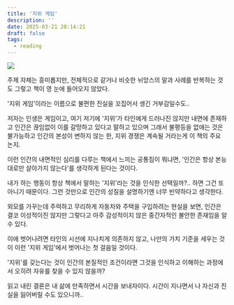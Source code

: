 ```yaml
---
title: '지위 게임'
description: ''
date: 2025-03-21 20:14:21
draft: false
tags:
  - reading
---
```


<img src="https://github.com/user-attachments/assets/ed443109-c4d4-4092-933c-0e527213de9e" />

주제 자체는 흥미롭지만, 전체적으로 같거나 비슷한 뉘앙스의 말과 사례를 반복하는 것도 그렇고 책이 영 눈에 들어오지 않았다.

'지위 게임'이라는 이름으로 불편한 진실을 꼬집어서 생긴 거부감일수도..

저자는 인생은 게임이고, 여기 저기에 '지위'가 타인에게 드러나진 않지만 내면에 존재하고 인간은 끊임없이 이를 갈망하고 있다고 말하고 있으며 그래서 불평등을 없애는 것은 불가능하고 인간의 본성이 변하지 않는 한, 지위 경쟁은 계속될 거라는게 이 책의 주요 논지.

이런 인간의 내면적인 심리를 다루는 책에서 느끼는 공통짐이 뭐냐면, '인간은 항상 본능대로만 살아가지 않는다'를 생각하게 된다는 것이다.

내가 하는 행동이 항상 책에서 말하는 '지위'라는 것을 인식한 선택일까?.. 하면 그건 또 아니기 때문이다. 그런 것만으로 인간의 성질을 설명하기엔 너무 빈약하다고 생각한다.

외모를 가꾸는데 주력하고 무리하게 자동차와 주택을 구입하려는 현실을 보면, 인간은 결코 이성적이진 않지만 그렇다고 아주 감성적이지 않은 중간자적인 불안한 존재임을 알 수 있다.

이에 벗어나려면 타인의 시선에 지나치게 의존하지 않고, 나만의 가치 기준을 세우는 것이 이런 '지위 게임'에서 벗어나는 첫 걸음일 것이다.

'지위'를 갖는다는 것이 인간의 본질적인 조건이라면 그것을 인식하고 이해하는 과정에서 오히려 자유를 찾을 수 있지 않을까?

읽고 내린 결론은 내 삶에 만족하면서 시간을 보내자이다. 시간이 지나면서 나 자신과 진실을 잃어버릴 수도 있으니까..
